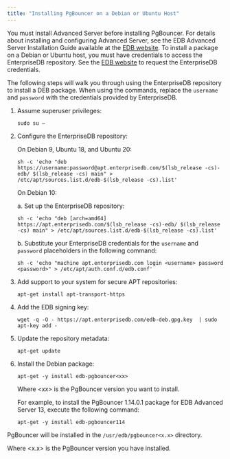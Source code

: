 ```yaml
---
title: "Installing PgBouncer on a Debian or Ubuntu Host"
---
```


<div id="installing_a_deb_package_on_a_debian_or_ubuntu_host" class="registered_link"></div>

You must install Advanced Server before installing PgBouncer. For details about installing and configuring Advanced Server, see the EDB Advanced Server Installation Guide available at the [EDB website](/epas/latest/). To install a package on a Debian or Ubuntu host, you must have credentials to access the EnterpriseDB repository. See the [EDB website](https://www.enterprisedb.com/user) to request the EnterpriseDB credentials.

The following steps will walk you through using the EnterpriseDB repository to install a DEB package. When using the commands, replace the `username` and `password` with the credentials provided by EnterpriseDB.

1.  Assume superuser privileges:

    ```text
    sudo su –
    ```

2.  Configure the EnterpriseDB repository:

    On Debian 9, Ubuntu 18, and Ubuntu 20:

    ```text
    sh -c 'echo "deb https://username:password@apt.enterprisedb.com/$(lsb_release -cs)-edb/ $(lsb_release -cs) main" > /etc/apt/sources.list.d/edb-$(lsb_release -cs).list'
    ```

    On Debian 10:

    a.  Set up the EnterpriseDB repository:

    ```text
    sh -c 'echo "deb [arch=amd64] https://apt.enterprisedb.com/$(lsb_release -cs)-edb/ $(lsb_release -cs) main" > /etc/apt/sources.list.d/edb-$(lsb_release -cs).list'
    ```

    b.  Substitute your EnterpriseDB credentials for the `username` and `password` placeholders in the following command:

    ```text
    sh -c 'echo "machine apt.enterprisedb.com login <username> password <password>" > /etc/apt/auth.conf.d/edb.conf'
    ```

3.  Add support to your system for secure APT repositories:

    ```text
    apt-get install apt-transport-https
    ```

4.  Add the EDB signing key:

    ```text
    wget -q -O - https://apt.enterprisedb.com/edb-deb.gpg.key  | sudo apt-key add -
    ```

5.  Update the repository metadata:

    ```text
    apt-get update
    ```

6.  Install the Debian package:

    ```text
    apt-get -y install edb-pgbouncer<xx>
    ```

    Where *&lt;xx>* is the PgBouncer version you want to install.

    For example, to install the PgBouncer 1.14.0.1 package for EDB Advanced Server 13, execute the following command:

    ```text
    apt-get -y install edb-pgbouncer114
    ```

PgBouncer will be installed in the `/usr/edb/pgbouncer<x.x>` directory.

Where &lt;x.x> is the PgBouncer version you have installed.
